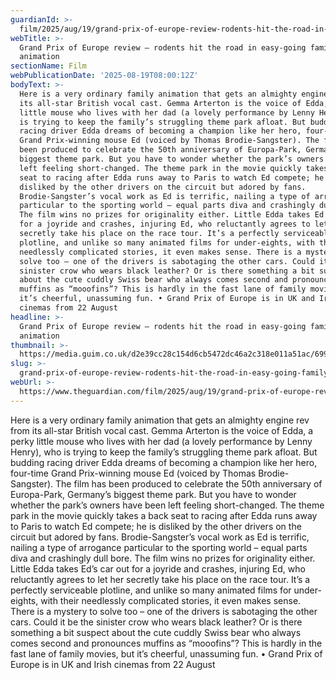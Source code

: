 ```yaml
---
guardianId: >-
  film/2025/aug/19/grand-prix-of-europe-review-rodents-hit-the-road-in-easy-going-family-animation
webTitle: >-
  Grand Prix of Europe review – rodents hit the road in easy-going family
  animation
sectionName: Film
webPublicationDate: '2025-08-19T08:00:12Z'
bodyText: >-
  Here is a very ordinary family animation that gets an almighty engine rev from
  its all-star British vocal cast. Gemma Arterton is the voice of Edda, a perky
  little mouse who lives with her dad (a lovely performance by Lenny Henry), who
  is trying to keep the family’s struggling theme park afloat. But budding
  racing driver Edda dreams of becoming a champion like her hero, four-time
  Grand Prix-winning mouse Ed (voiced by Thomas Brodie-Sangster). The film has
  been produced to celebrate the 50th anniversary of Europa-Park, Germany’s
  biggest theme park. But you have to wonder whether the park’s owners have been
  left feeling short-changed. The theme park in the movie quickly takes a back
  seat to racing after Edda runs away to Paris to watch Ed compete; he is
  disliked by the other drivers on the circuit but adored by fans.
  Brodie-Sangster’s vocal work as Ed is terrific, nailing a type of arrogance
  particular to the sporting world – equal parts diva and crashingly dull bore.
  The film wins no prizes for originality either. Little Edda takes Ed’s car out
  for a joyride and crashes, injuring Ed, who reluctantly agrees to let her
  secretly take his place on the race tour. It’s a perfectly serviceable
  plotline, and unlike so many animated films for under-eights, with their
  needlessly complicated stories, it even makes sense. There is a mystery to
  solve too – one of the drivers is sabotaging the other cars. Could it be the
  sinister crow who wears black leather? Or is there something a bit suspect
  about the cute cuddly Swiss bear who always comes second and pronounces
  muffins as “mooofins”? This is hardly in the fast lane of family movies, but
  it’s cheerful, unassuming fun. • Grand Prix of Europe is in UK and Irish
  cinemas from 22 August
headline: >-
  Grand Prix of Europe review – rodents hit the road in easy-going family
  animation
thumbnail: >-
  https://media.guim.co.uk/d2e39cc28c154d6cb5472dc46a2c318e011a51ac/699_0_2699_2160/500.jpg
slug: >-
  grand-prix-of-europe-review-rodents-hit-the-road-in-easy-going-family-animation
webUrl: >-
  https://www.theguardian.com/film/2025/aug/19/grand-prix-of-europe-review-rodents-hit-the-road-in-easy-going-family-animation
---
```

Here is a very ordinary family animation that gets an almighty engine rev from its all-star British vocal cast. Gemma Arterton is the voice of Edda, a perky little mouse who lives with her dad (a lovely performance by Lenny Henry), who is trying to keep the family’s struggling theme park afloat. But budding racing driver Edda dreams of becoming a champion like her hero, four-time Grand Prix-winning mouse Ed (voiced by Thomas Brodie-Sangster). The film has been produced to celebrate the 50th anniversary of Europa-Park, Germany’s biggest theme park. But you have to wonder whether the park’s owners have been left feeling short-changed. The theme park in the movie quickly takes a back seat to racing after Edda runs away to Paris to watch Ed compete; he is disliked by the other drivers on the circuit but adored by fans. Brodie-Sangster’s vocal work as Ed is terrific, nailing a type of arrogance particular to the sporting world – equal parts diva and crashingly dull bore. The film wins no prizes for originality either. Little Edda takes Ed’s car out for a joyride and crashes, injuring Ed, who reluctantly agrees to let her secretly take his place on the race tour. It’s a perfectly serviceable plotline, and unlike so many animated films for under-eights, with their needlessly complicated stories, it even makes sense. There is a mystery to solve too – one of the drivers is sabotaging the other cars. Could it be the sinister crow who wears black leather? Or is there something a bit suspect about the cute cuddly Swiss bear who always comes second and pronounces muffins as “mooofins”? This is hardly in the fast lane of family movies, but it’s cheerful, unassuming fun. • Grand Prix of Europe is in UK and Irish cinemas from 22 August
